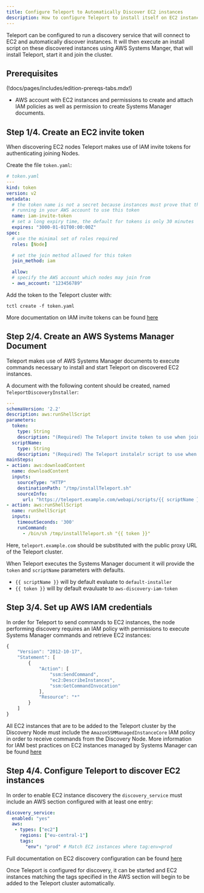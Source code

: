 ```yaml
---
title: Configure Teleport to Automatically Discover EC2 instances
description: How to configure Teleport to install itself on EC2 instances.
---
```


Teleport can be configured to run a discovery service that will
connect to EC2 and automatically discover instances. It will then
execute an install script on these discovered instances using AWS
Systems Manger, that will install Teleport, start it and join the
cluster.

## Prerequisites

(!docs/pages/includes/edition-prereqs-tabs.mdx!)

- AWS account with EC2 instances and permissions to create and attach IAM policies as well as permission to create Systems Manager documents.

<!-- - A running Teleport Node. See the [Server Access Getting Started Guide](../getting-started.mdx) for how to add a Node to your Teleport cluster. -->

## Step 1/4. Create an EC2 invite token

When discovering EC2 nodes Teleport makes use of IAM invite tokens for
authenticating joining Nodes.

Create the file `token.yaml`:
```yaml
# token.yaml
---
kind: token
version: v2
metadata:
  # the token name is not a secret because instances must prove that they are
  # running in your AWS account to use this token
  name: iam-invite-token
  # set a long expiry time, the default for tokens is only 30 minutes
  expires: "3000-01-01T00:00:00Z"
spec:
  # use the minimal set of roles required
  roles: [Node]

  # set the join method allowed for this token
  join_method: iam

  allow:
  # specify the AWS account which nodes may join from
  - aws_account: "123456789"
```

Add the token to the Teleport cluster with:
```
tctl create -f token.yaml
```

More documentation on IAM invite tokens can be found [here](../../management/guides/joining-nodes-aws-iam.mdx)

## Step 2/4. Create an AWS Systems Manager Document

Teleport makes use of AWS Systems Manager documents to execute commands necessary to
install and start Teleport on discovered EC2 instances.

A document with the following content should be created, named `TeleportDiscoveryInstaller`:

```yaml
---
schemaVersion: '2.2'
description: aws:runShellScript
parameters:
  token:
    type: String
    description: "(Required) The Teleport invite token to use when joining the cluster."
  scriptName:
    type: String
    description: "(Required) The Teleport instalelr script to use when joining the cluster."
mainSteps:
- action: aws:downloadContent
  name: downloadContent
  inputs:
    sourceType: "HTTP"
    destinationPath: "/tmp/installTeleport.sh"
    sourceInfo:
      url: "https://teleport.example.com/webapi/scripts/{{ scriptName }}"
- action: aws:runShellScript
  name: runShellScript
  inputs:
    timeoutSeconds: '300'
    runCommand:
      - /bin/sh /tmp/installTeleport.sh "{{ token }}"
```

Here, `teleport.example.com` should be substituted with the public proxy URL of the
Teleport cluster.

When Teleport executes the Systems Manager document it will provide the `token`
and `scriptName` parameters with defaults.

- `{{ scriptName }}` will by default evaluate to `default-installer`
- `{{ token }}` will by default evauluate to `aws-discovery-iam-token`


## Step 3/4. Set up AWS IAM credentials

In order for Teleport to send commands to EC2 instances, the node
performing discovery requires an IAM policy with permissions to
execute Systems Manager commands and retrieve EC2 instances:

```js
{
    "Version": "2012-10-17",
    "Statement": [
        {
            "Action": [
                "ssm:SendCommand",
                "ec2:DescribeInstances",
                "ssm:GetCommandInvocation"
            ],
            "Resource": "*"
        }
    ]
}
```

All EC2 instances that are to be added to the Teleport cluster by the
Discovery Node must include the `AmazonSSMManagedInstanceCore` IAM policy
in order to receive commands from the Discovery Node. More information
for IAM best practices on EC2 instances managed by Systems Manager can be found [here](https://aws.amazon.com/blogs/mt/applying-managed-instance-policy-best-practices/)

## Step 4/4. Configure Teleport to discover EC2 instances

In order to enable EC2 instance discovery the `discovery_service` must
include an AWS section configured with at least one entry:

```yaml
discovery_service:
  enabled: "yes"
  aws:
   - types: ["ec2"]
     regions: ["eu-central-1"]
     tags:
       "env": "prod" # Match EC2 instances where tag:env=prod
```

Full documentation on EC2 discovery configuration can be found [here](../../reference/config.mdx)

Once Teleport is configured for discovery, it can be started and EC2
instances matching the tags specified in the AWS section will begin to
be added to the Teleport cluster automatically.
